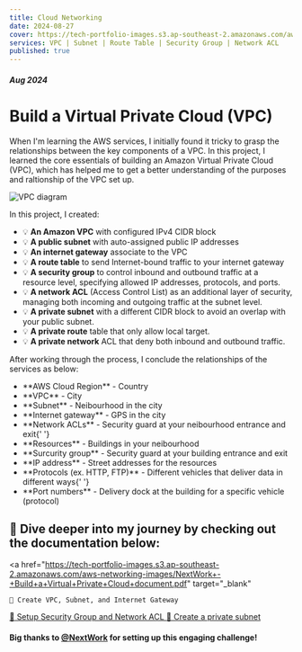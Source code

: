 ```yaml
---
title: Cloud Networking
date: 2024-08-27
cover: https://tech-portfolio-images.s3.ap-southeast-2.amazonaws.com/aws-networking-images/VPC-project-cover.png
services: VPC | Subnet | Route Table | Security Group | Network ACL
published: true
---
```


##### Aug 2024

# Build a Virtual Private Cloud (VPC)

When I'm learning the AWS services, I initially found it tricky to grasp the relationships between the key components of a VPC. In this project, I learned the core essentials of building an Amazon Virtual Private Cloud (VPC), which has helped me to get a better understanding of the purposes and raltionship of the VPC set up.

<img
    src="https://tech-portfolio-images.s3.ap-southeast-2.amazonaws.com/aws-networking-images/diagram3.png"
    alt="VPC diagram"
/>

In this project, I created:

-   💡 **An Amazon VPC** with configured IPv4 CIDR block
-   💡 **A public subnet** with auto-assigned public IP addresses
-   💡 **An internet gateway** associate to the VPC
-   💡 **A route table** to send Internet-bound traffic to your internet gateway
-   💡 **A security group** to control inbound and outbound traffic at a resource level, specifying allowed IP addresses, protocols, and ports.
-   💡 **A network ACL** (Access Control List) as an additional layer of security, managing both incoming and outgoing traffic at the subnet level.
-   💡 **A private subnet** with a different CIDR block to avoid an overlap with your public subnet.
-   💡 **A private route** table that only allow local target.
-   💡 **A private network** ACL that deny both inbound and outbound traffic.

After working through the process, I conclude the relationships of the services as below:

<HighlightBlock color="#f9e4ff">
    <ul>
        <li>**AWS Cloud Region** - Country</li>
        <li>**VPC** - City</li>
        <li>**Subnet** - Neibourhood in the city </li>
        <li>**Internet gateway** - GPS in the city </li>
        <li>
            **Network ACLs** - Security guard at your neibourhood entrance and
            exit{' '}
        </li>
        <li>**Resources** - Buildings in your neibourhood</li>
        <li>
            **Surcurity group** - Security guard at your building entrance and
            exit
        </li>
        <li>**IP address** - Street addresses for the resources </li>
        <li>
            **Protocols (ex. HTTP, FTP)** - Different vehicles that deliver data
            in different ways{' '}
        </li>
        <li>
            **Port numbers** - Delivery dock at the building for a specific
            vehicle (protocol)
        </li>
    </ul>
</HighlightBlock>

## 📸 Dive deeper into my journey by checking out the documentation below:

<a
    href="https://tech-portfolio-images.s3.ap-southeast-2.amazonaws.com/aws-networking-images/NextWork+-+Build+a+Virtual+Private+Cloud+document.pdf"
    target="_blank"
>
    📝 Create VPC, Subnet, and Internet Gateway
</a>
<a
    href="https://tech-portfolio-images.s3.ap-southeast-2.amazonaws.com/aws-networking-images/NextWork-aws+networks+security+document.pdf"
    target="_blank"
>
    📝 Setup Security Group and Network ACL
</a>
<a
    href="https://tech-portfolio-images.s3.ap-southeast-2.amazonaws.com/aws-networking-images/NextWork-aws-networks-private-subnet.pdf"
    target="_blank"
>
    📝 Create a private subnet
</a>

#### Big thanks to [@NextWork](https://www.nextwork.org/) for setting up this engaging challenge!
